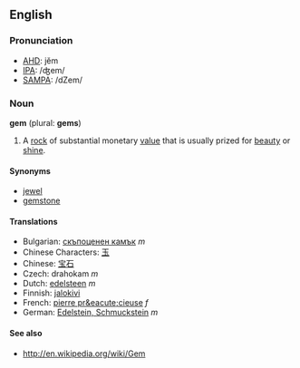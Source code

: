 ==English==

===Pronunciation===
* [[AHD]]: jĕm
* [[IPA]]: /ʤem/
* [[SAMPA]]: /dZem/

===Noun===
{{wikipediapar|gemstone}}
'''gem''' (plural: '''gems''')

#A [[rock]] of substantial monetary [[value]] that is usually prized for [[beauty]] or [[shine]].

====Synonyms====
*[[jewel]]
*[[gemstone]]

====Translations====

*Bulgarian: [[скъпоценен камък]] ''m''
*Chinese Characters: [[玉]]
*Chinese: [[宝石]]
*Czech: drahokam  ''m''
*Dutch: [[edelsteen]] ''m''
*Finnish: [[jalokivi]]
*French: [[pierre pr&eacute;cieuse]] ''f''
*German: [[Edelstein, Schmuckstein]] ''m''

====See also====
*[[en:gem|http://en.wikipedia.org/wiki/Gem]]